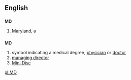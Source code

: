 ==English==

==={{abbreviation}}===
'''MD'''
#[[Maryland]], a {{USstate}}

==={{initialism}}===
'''MD'''

#symbol indicating a medical degree, [[physician]] or [[doctor]]
#[[managing director]]
#[[Mini Disc]]

[[pl:MD]]